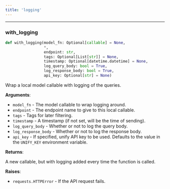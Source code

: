 ```yaml
---
title: 'logging'
---
```


<a id="logging.with_logging"></a>

---

### with\_logging

```python
def with_logging(model_fn: Optional[callable] = None,
                 *,
                 endpoint: str,
                 tags: Optional[List[str]] = None,
                 timestamp: Optional[datetime.datetime] = None,
                 log_query_body: bool = True,
                 log_response_body: bool = True,
                 api_key: Optional[str] = None)
```

Wrap a local model callable with logging of the queries.

**Arguments**:

- `model_fn` - The model callable to wrap logging around.
- `endpoint` - The endpoint name to give to this local callable.
- `tags` - Tags for later filtering.
- `timestamp` - A timestamp (if not set, will be the time of sending).
- `log_query_body` - Whether or not to log the query body.
- `log_response_body` - Whether or not to log the response body.
- `api_key` - If specified, unify API key to be used. Defaults to the value in the `UNIFY_KEY` environment variable.
  

**Returns**:

  A new callable, but with logging added every time the function is called.
  

**Raises**:

- `requests.HTTPError` - If the API request fails.

<a id="casting"></a>
